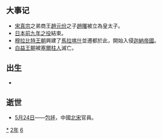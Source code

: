 {{yearTOC|1062|契丹'''[[清宁|清宁]]八年'''；北宋'''[[嘉祐|嘉祐]]七年'''；西夏'''[[奲都|奲都]]六年'''；大理'''[[正德_(大理)|正德]]元年'''；越南'''[[彰聖嘉慶|彰聖嘉慶]]四年'''；日本'''[[康平_(日本)|康平]]五年'''}}
== 大事记 ==
*[[宋真宗|宋真宗]]之弟商王[[趙元份|趙元份]]之子[[趙曙|趙曙]]被立為皇太子。
*[[日本|日本]][[前九年之役|前九年之役]]結束。
*[[穆拉比特王朝|穆拉比特王朝]]興建了[[馬拉喀什|馬拉喀什]]並遷都於此，開始入侵[[迦納帝國|迦納帝國]]。
*[[白益王朝|白益王朝]]被[[塞爾柱人|塞爾柱人]]滅亡。

== 出生 ==
*

== 逝世 ==
{{Wikisource year mention}}
*[[5月24日|5月24日]]——[[包拯|包拯]]，中國[[北宋|北宋]]官員。

[[Category:1062年|*]]
[[Category:1060年代|2年]]
[[Category:11世纪各年|6]]